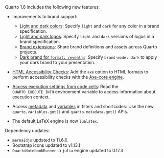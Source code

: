Quarto 1.8 includes the following new features:

-  Improvements to brand support:
    - [Light and dark colors](/docs/authoring/brand.qmd#light-and-dark-colors): Specify `light` and `dark` for any color in a brand specification.
    - [Light and dark logos](/docs/authoring/brand.qmd#light-and-dark-logos): Specify `light` and `dark` versions of logos in a brand specification.
    - [Brand extensions](/docs/extensions/brand.qmd): Share brand definitions and assets across Quarto projects.
    -  [Dark brand for `format: revealjs`](/docs/authoring/brand.qmd#brand-mode): Specify `brand-mode: dark` to apply your dark brand to your presentation.

-  [HTML Accessibility Checks](/docs/output-formats/html-accessibility.qmd): Add the `axe` option to HTML formats to perform accessibility checks with the [Axe-core engine](https://github.com/dequelabs/axe-core).

-  [Access execution settings from code cells](/docs/advanced/quarto-execute-info.qmd): Read the `QUARTO_EXECUTE_INFO` environment variable to access information about execution context.

-  Access [metadata](/docs/extensions/lua-api.qmd#metadata-access) and [variables](/docs/extensions/lua-api.qmd#variables-access) in filters and shortcodes: Use the new `quarto.variables.get()` and `quarto.metadata.get()` APIs.

- The default LaTeX engine is now `lualatex`.

Dependency updates:

- `mermaidjs` updated to 11.6.0.
- Bootstrap icons updated to v1.13.1
- `QuartoNotebookRunner` in `julia` engine updated to 0.17.3